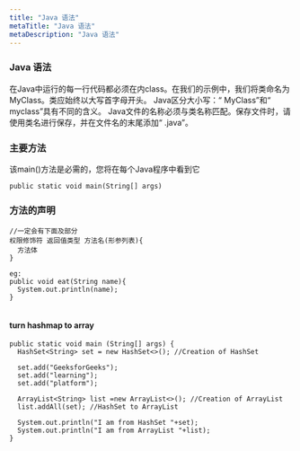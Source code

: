 ```yaml
---
title: "Java 语法"
metaTitle: "Java 语法"
metaDescription: "Java 语法"
---
```


### Java 语法

在Java中运行的每一行代码都必须在内class。在我们的示例中，我们将类命名为MyClass。类应始终以大写首字母开头。
Java区分大小写：“ MyClass”和“ myclass”具有不同的含义。
Java文件的名称必须与类名称匹配。保存文件时，请使用类名进行保存，并在文件名的末尾添加“ .java”。



### 主要方法
该main()方法是必需的，您将在每个Java程序中看到它
```
public static void main(String[] args)
```

### 方法的声明
```
//一定会有下面及部分
权限修饰符 返回值类型 方法名(形参列表){
  方法体
}

eg:
public void eat(String name){
  System.out.println(name);
}


```


#### turn hashmap to array

```
public static void main (String[] args) {
  HashSet<String> set = new HashSet<>(); //Creation of HashSet
    
  set.add("GeeksforGeeks");
  set.add("learning");
  set.add("platform");
  
  ArrayList<String> list =new ArrayList<>(); //Creation of ArrayList
  list.addAll(set); //HashSet to ArrayList
    
  System.out.println("I am from HashSet "+set);
  System.out.println("I am from ArrayList "+list);
}
```
